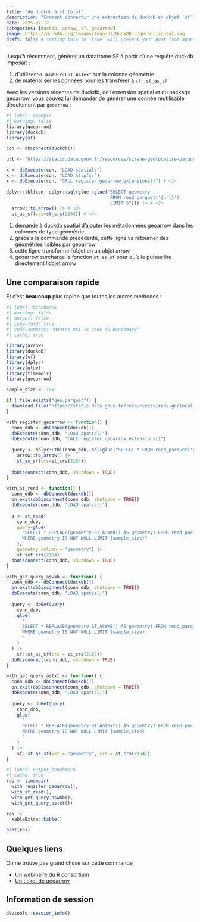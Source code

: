 ```yaml
---
title: "de duckdb à st_to_sf"
description: "Comment convertir une extraction de duckdb en objet `sf`"
date: 2025-07-12
categories: [duckdb, arrow, sf, geoarrow]
image: https://duckdb.org/images/logo-dl/DuckDB_Logo-horizontal.svg
draft: false # setting this to `true` will prevent your post from appearing on your listing page until you're ready!
---
```


Jusqu'à récemment, générer un dataframe SF à partir d'une requête duckdb imposait :

1. d'utiliser `ST_AsWKB` ou `ST_AsText` sur la colonne géométrie
2. de matérialiser les données pour les transférer à `sf::st_as_sf`

Avec les versions récentes de duckdb, de l'extension spatial et du package geoarrow, vous pouvez lui demander de générer une donnée réutilisable directement par `geoarrow` : 

```r
#| label: example
#| warning: false
library(geoarrow)
library(duckdb)
library(sf)

con <- dbConnect(duckdb())

url <- "https://static.data.gouv.fr/resources/sirene-geolocalise-parquet/20240107-143656/sirene2024-geo.parquet"

x <- dbExecute(con, "LOAD spatial;")
x <- dbExecute(con, "LOAD httpfs;")
x <- dbExecute(con, "CALL register_geoarrow_extensions()") # <1>

dplyr::tbl(con, dplyr::sql(glue::glue("SELECT geometry 
                                       FROM read_parquet('{url}')
                                       LIMIT 5"))) |> # <2>
  arrow::to_arrow() |> # <3>
  st_as_sf(crs=st_crs(2154)) # <4>
```

1. demande à duckdb spatial d'ajouter les métadonnées geoarrow dans les colonnes de type géométrie
2. grace à la commande précédente, cette ligne va retourner des géométries lisibles par geoarrow
3. cette ligne transforme l'objet en un objet arrow
4. geoarrow surcharge la fonction `st_as_sf` pour qu'elle puisse lire directement l'objet arrow

## Une comparaison rapide

Et c'est **beaucoup** plus rapide que toutes les autres méthodes : 


```r
#| label: benchmark
#| warning: false
#| output: false
#| code-fold: true
#| code-summary: "Montre moi le code du benchmark"
#| cache: true

library(arrow)
library(duckdb)
library(sf)
library(dplyr)
library(glue)
library(timemoir)
library(geoarrow)

sample_size <- 1e8

if (!file.exists("geo.parquet")) {
  download.file("https://static.data.gouv.fr/resources/sirene-geolocalise-parquet/20240107-143656/sirene2024-geo.parquet", "geo.parquet")
}

with_register_geoarrow <- function() {
  conn_ddb <- dbConnect(duckdb())
  dbExecute(conn_ddb, "LOAD spatial;")
  dbExecute(conn_ddb, "CALL register_geoarrow_extensions()")
  
  query <- dplyr::tbl(conn_ddb, sql(glue("SELECT * FROM read_parquet('geo.parquet') LIMIT {sample_size}"))) |>
    arrow::to_arrow() |>
    st_as_sf(crs=st_crs(2154))
  
  dbDisconnect(conn_ddb, shutdown = TRUE)
}

with_st_read <- function() {
  conn_ddb <- dbConnect(duckdb())
  on.exit(dbDisconnect(conn_ddb, shutdown = TRUE))
  dbExecute(conn_ddb, "LOAD spatial;")
  
  a <- st_read(
    conn_ddb, 
    query=glue(
      "SELECT * REPLACE(geometry.ST_ASWKB() AS geometry) FROM read_parquet('geo.parquet') 
      WHERE geometry IS NOT NULL LIMIT {sample_size}"
    ), 
    geometry_column = "geometry") |>
    st_set_crs(2154)
  dbDisconnect(conn_ddb, shutdown = TRUE)
}

with_get_query_aswkb <- function() {
  conn_ddb <- dbConnect(duckdb())
  on.exit(dbDisconnect(conn_ddb, shutdown = TRUE))
  dbExecute(conn_ddb, "LOAD spatial;")
  
  query <- dbGetQuery(
    conn_ddb, 
    glue(
      "
      SELECT * REPLACE(geometry.ST_ASWKB() AS geometry) FROM read_parquet('geo.parquet') 
      WHERE geometry IS NOT NULL LIMIT {sample_size}
      "
    )
  ) |>
    sf::st_as_sf(crs = st_crs(2154))
  dbDisconnect(conn_ddb, shutdown = TRUE)
}

with_get_query_astxt <- function() {
  conn_ddb <- dbConnect(duckdb())
  on.exit(dbDisconnect(conn_ddb, shutdown = TRUE))
  dbExecute(conn_ddb, "LOAD spatial;")
  
  query <- dbGetQuery(
    conn_ddb, 
    glue(
      "
      SELECT * REPLACE(geometry.ST_ASText() AS geometry) FROM read_parquet('geo.parquet')
      WHERE geometry IS NOT NULL LIMIT {sample_size}
      "
    )
  ) |>
    sf::st_as_sf(wkt = "geometry", crs = st_crs(2154))
}
```

```r
#| label: output_benchmark
#| cache: true
res <- timemoir(
  with_register_geoarrow(), 
  with_st_read(),
  with_get_query_aswkb(),
  with_get_query_astxt())

res |>
  kableExtra::kable()

plot(res)
```

## Quelques liens

On ne trouve pas grand chose sur cette commande 

* [Un webinaire du R consortium](https://youtu.be/tjNEoIYr_ag?t=1641)
* [Un ticket de geoarrow](https://github.com/duckdb/duckdb-spatial/issues/589)

::: {.callout-note collapse=true}
## Information de session
```r
devtools::session_info()
```
:::